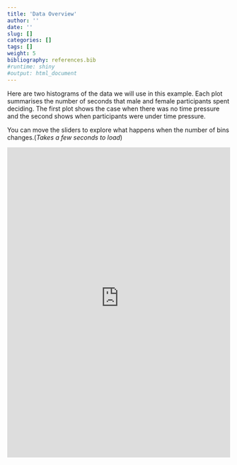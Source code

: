 ```yaml
---
title: 'Data Overview'
author: ''
date: ''
slug: []
categories: []
tags: []
weight: 5
bibliography: references.bib
#runtime: shiny
#output: html_document
---
```


<style type="text/css">
html, body{
  width:100%;
  height:100%;
  overflow:visible;
  margin:0px;
}
</style>
<script type="text/javascript" src="http://code.jquery.com/jquery-1.9.1.min.js"></script>
<script type="text/javascript">
function autoResize(iframe) {
    $(iframe).height($(iframe).contents().find('html').height());
}
</script>


Here are two histograms of the data we will use in this example. Each plot summarises the number of seconds that male and female participants spent deciding. The first plot shows the case when there was no time pressure and the second shows when participants were under time pressure. 

You can move the sliders to explore what happens when the number of bins changes.(*Takes a few seconds to load*)

<iframe src ="https://interactivedesigns.shinyapps.io/Histograms1/" width="100%" height="700px" marginheight="0" frameborder="0" border="0" scrolling="auto" onload="autoResize(this);"></iframe>
